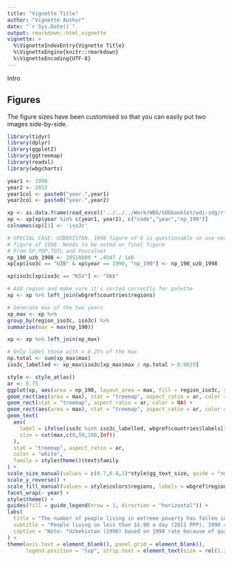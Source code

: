 ```yaml
---
title: "Vignette Title"
author: "Vignette Author"
date: "`r Sys.Date()`"
output: rmarkdown::html_vignette
vignette: >
  %\VignetteIndexEntry{Vignette Title}
  %\VignetteEngine{knitr::rmarkdown}
  %\VignetteEncoding{UTF-8}
---
```


Intro

## Figures

The figure sizes have been customised so that you can easily put two images side-by-side. 

```r
library(tidyr)
library(dplyr)
library(ggplot2)
library(ggtreemap)
library(readxl)
library(wbgcharts)

year1 <- 1990
year2 <- 2013
year1col <- paste0("year.",year1)
year2col <- paste0("year.",year2)

xp <- as.data.frame(read_excel('../../../Work/WBG/SDGbooklet/wdi-sdg/rfigures/data/sdg1/WDI 2017 SDG 1 data.xlsx', sheet = "1b"))
xp <- xp[xp$year %in% c(year1, year2), c("code","year","np_190")]
colnames(xp)[1] <- 'iso3c'

# SPECIAL CASE: UZBEKISTAN. 1990 figure of 0 is questionable so use next known good
# figure of 1998. Needs to be noted on final figure
# From SP.POP.TOTL and Povcalnet
np_190_uzb_1998 <- 20510000 * .4547 / 1e6
xp[xp$iso3c == "UZB" & xp$year == 1990, "np_190"] <- np_190_uzb_1998

xp$iso3c[xp$iso3c == "KSV"] <- "XKX"

# Add region and make sure it's sorted correctly for palette
xp <- xp %>% left_join(wbgref$countries$regions)

# Generate max of the two years
xp_max <- xp %>%
group_by(region_iso3c, iso3c) %>%
summarise(max = max(np_190))

xp <- xp %>% left_join(xp_max)

# Only label those with > 0.25% of the max
np.total <- sum(xp_max$max)
iso3c_labelled <- xp_max$iso3c[xp_max$max / np.total > 0.0025]

style <- style_atlas()
ar <- 0.75
ggplot(xp, aes(area = np_190, layout_area = max, fill = region_iso3c, subgroup = region_iso3c)) +
geom_rect(aes(area = max), stat = "treemap", aspect_ratio = ar, color = NA, alpha = 0.25) +
geom_rect(stat = "treemap", aspect_ratio = ar, color = NA) +
geom_rect(aes(area = max), stat = "treemap", aspect_ratio = ar, color = "white", fill=NA, size = 0.35) +
geom_text(
  aes(
    label = ifelse(iso3c %in% iso3c_labelled, wbgref$countries$labels[iso3c], ""),
    size = cut(max,c(0,50,100,Inf))
  ),
  stat = "treemap", aspect_ratio = ar,
  color = "white",
  family = style$theme()$text$family
) +
scale_size_manual(values = c(0.7,0.8,1)*style$gg_text_size, guide = "none") +
scale_y_reverse() +
scale_fill_manual(values = style$colors$regions, labels = wbgref$regions$labels) +
facet_wrap(~ year) +
style$theme() +
guides(fill = guide_legend(nrow = 1, direction = "horizontal")) +
labs(
  title = "The number of people living in extreme poverty has fallen in most countries but has risen in many Sub-Saharan African countries",
  subtitle = "People living on less than $1.90 a day (2011 PPP), 1990 and 2013",
  caption = "Note: *Uzbekistan (1990) based on 1998 rate because of quality issues with earlier survey data.\nSource: World Bank PovcalNet; WDI (SI.POV.DDAY)."
) +
theme(axis.text = element_blank(), panel.grid = element_blank(),
      legend.position = "top", strip.text = element_text(size = rel(1.2), face = "bold"))
```

